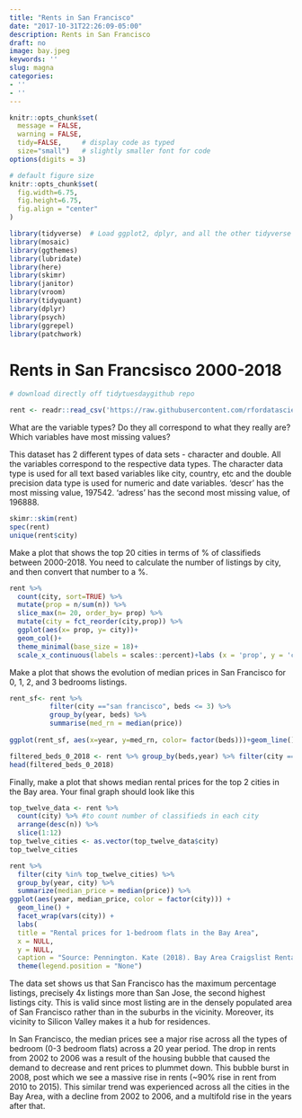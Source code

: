 ```yaml
---
title: "Rents in San Francisco"
date: "2017-10-31T22:26:09-05:00"
description: Rents in San Francisco
draft: no
image: bay.jpeg
keywords: ''
slug: magna
categories:
- ''
- ''
---
```


```r
knitr::opts_chunk$set(
  message = FALSE, 
  warning = FALSE, 
  tidy=FALSE,     # display code as typed
  size="small")   # slightly smaller font for code
options(digits = 3)

# default figure size
knitr::opts_chunk$set(
  fig.width=6.75, 
  fig.height=6.75,
  fig.align = "center"
)
```

```r
library(tidyverse)  # Load ggplot2, dplyr, and all the other tidyverse packages
library(mosaic)
library(ggthemes)
library(lubridate)
library(here)
library(skimr)
library(janitor)
library(vroom)
library(tidyquant)
library(dplyr)
library(psych)
library(ggrepel)
library(patchwork)
```

# Rents in San Francsisco 2000-2018

```r
# download directly off tidytuesdaygithub repo

rent <- readr::read_csv('https://raw.githubusercontent.com/rfordatascience/tidytuesday/master/data/2022/2022-07-05/rent.csv')

```

What are the variable types? Do they all correspond to what they really are? Which variables have most missing values?

This dataset has 2 different types of data sets - character and double. All the variables correspond to the respective data types. The character data type is used for all text based variables like city, country, etc and the double precision data type is used for numeric and date variables. 'descr' has the most missing value, 197542. 'adress' has the second most missing value, of 196888.


```r
skimr::skim(rent)
spec(rent)
unique(rent$city)
```



Make a plot that shows the top 20 cities in terms of % of classifieds between 2000-2018. You need to calculate the number of listings by city, and then convert that number to a %.

```r
rent %>%
  count(city, sort=TRUE) %>% 
  mutate(prop = n/sum(n)) %>% 
  slice_max(n= 20, order_by= prop) %>% 
  mutate(city = fct_reorder(city,prop)) %>% 
  ggplot(aes(x= prop, y= city))+
  geom_col()+
  theme_minimal(base_size = 18)+
  scale_x_continuous(labels = scales::percent)+labs (x = 'prop', y = 'city', caption = "Source: Kate(2018). Bay Area Craiglist Rental Housing Posts, 2000 - 2018")
```

Make a plot that shows the evolution of median prices in San Francisco for 0, 1, 2, and 3 bedrooms listings. 
```r
rent_sf<- rent %>%
          filter(city =="san francisco", beds <= 3) %>%
          group_by(year, beds) %>%
          summarise(med_rn = median(price))
 
ggplot(rent_sf, aes(x=year, y=med_rn, color= factor(beds)))+geom_line()+facet_grid(~beds)
```
```r
filtered_beds_0_2018 <- rent %>% group_by(beds,year) %>% filter(city =='san francisco',beds == 0, year ==2018) 
head(filtered_beds_0_2018)
```



Finally, make a plot that shows median rental prices for the top 2 cities in the Bay area. Your final graph should look like this
```r
top_twelve_data <- rent %>%
  count(city) %>% #to count number of classifieds in each city
  arrange(desc(n)) %>%
  slice(1:12) 
top_twelve_cities <- as.vector(top_twelve_data$city)
top_twelve_cities

rent %>%
  filter(city %in% top_twelve_cities) %>%
  group_by(year, city) %>%
  summarize(median_price = median(price)) %>%
ggplot(aes(year, median_price, color = factor(city))) +
  geom_line() +
  facet_wrap(vars(city)) +
  labs(
  title = "Rental prices for 1-bedroom flats in the Bay Area",
  x = NULL,
  y = NULL,
  caption = "Source: Pennington. Kate (2018). Bay Area Craigslist Rental Housing Posts 2000-2018") +
  theme(legend.position = "None")
```



The data set shows us that San Francisco has the maximum percentage listings, precisely 4x listings more than San Jose, the second highest listings city. This is valid since most listing are in the densely populated area of San Francisco rather than in the suburbs in the vicinity. Moreover, its vicinity to Silicon Valley makes it a hub for residences. 

In San Francisco, the median prices see a major rise across all the types of bedroom (0-3 bedroom flats) across a 20 year period. The drop in rents from 2002 to 2006 was a result of the housing bubble that caused the demand to decrease and rent prices to plummet down. This bubble burst in 2008, post which we see a massive rise in rents (~90% rise in rent from 2010 to 2015). This similar trend was experienced across all the cities in the Bay Area, with a decline from 2002 to 2006, and a multifold rise in the years after that.

